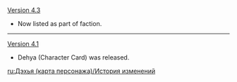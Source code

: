 {{Change History/Header}}
[[Version 4.3]]
* Now listed as part of {{TCG Icon|The Eremites}} faction.
----
[[Version 4.1]]
* Dehya (Character Card) was released.
<noinclude>
[[ru:Дэхья (карта персонажа)/История изменений]]
</noinclude>